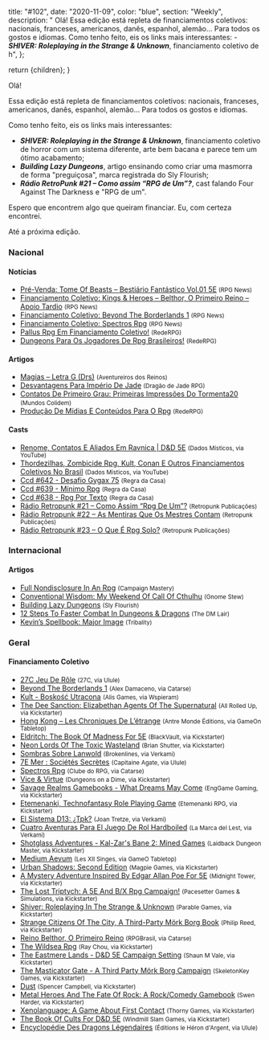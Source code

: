 
  title: "#102",
  date: "2020-11-09",
  color: "blue",
  section: "Weekly",
  description:
    "    Olá!    Essa edição está repleta de financiamentos coletivos: nacionais, franceses, americanos, danês, espanhol, alemão... Para todos os gostos e idiomas.    Como tenho feito, eis os links mais interessantes:    - **_SHIVER: Roleplaying in the Strange &amp; Unknown_**, financiamento coletivo de h",
};

  return <InternalLayout meta={meta}>{children}</InternalLayout>;
}

Olá!

Essa edição está repleta de financiamentos coletivos: nacionais, franceses, americanos, danês, espanhol, alemão... Para todos os gostos e idiomas.

Como tenho feito, eis os links mais interessantes:

- **_SHIVER: Roleplaying in the Strange &amp; Unknown_**, financiamento coletivo de horror com um sistema diferente, arte bem bacana e parece tem um ótimo acabamento;
- **_Building Lazy Dungeons_**, artigo ensinando como criar uma masmorra de forma &quot;preguiçosa&quot;, marca registrada do Sly Flourish;
- **_Rádio RetroPunk #21 – Como assim “RPG de Um”?_**, cast falando Four Against The Darkness e &quot;RPG de um&quot;.

Espero que encontrem algo que queiram financiar. Eu, com certeza encontrei.

Até a próxima edição.

### Nacional

#### Notícias

- [Pré-Venda: Tome Of Beasts – Bestiário Fantástico Vol.01 5E] <small>(RPG News)</small>
- [Financiamento Coletivo: Kings &amp; Heroes – Belthor, O Primeiro Reino – Apoio Tardio] <small>(RPG News)</small>
- [Financiamento Coletivo: Beyond The Borderlands 1] <small>(RPG News)</small>
- [Financiamento Coletivo: Spectros Rpg] <small>(RPG News)</small>
- [Pallus Rpg Em Financiamento Coletivo!] <small>(RedeRPG)</small>
- [Dungeons Para Os Jogadores De Rpg Brasileiros!] <small>(RedeRPG)</small>

#### Artigos

- [Magias – Letra G (Drs)] <small>(Aventureiros dos Reinos)</small>
- [Desvantagens Para Império De Jade] <small>(Dragão de Jade RPG)</small>
- [Contatos De Primeiro Grau: Primeiras Impressões Do Tormenta20] <small>(Mundos Colidem)</small>
- [Produção De Mídias E Conteúdos Para O Rpg] <small>(RedeRPG)</small>

#### Casts

- [Renome, Contatos E Aliados Em Ravnica | D&amp;D 5E] <small>(Dados Místicos, via YouTube)</small>
- [Thordezilhas, Zombicide Rpg, Kult, Conan E Outros Financiamentos Coletivos No Brasil] <small>(Dados Místicos, via YouTube)</small>
- [Ccd #642 - Desafio Gygax 75] <small>(Regra da Casa)</small>
- [Ccd #639 - Mínimo Rpg] <small>(Regra da Casa)</small>
- [Ccd #638 - Rpg Por Texto] <small>(Regra da Casa)</small>
- [Rádio Retropunk #21 – Como Assim “Rpg De Um”?] <small>(Retropunk Publicações)</small>
- [Rádio Retropunk #22 – As Mentiras Que Os Mestres Contam] <small>(Retropunk Publicações)</small>
- [Rádio Retropunk #23 – O Que É Rpg Solo?] <small>(Retropunk Publicações)</small>

### Internacional

#### Artigos

- [Full Nondisclosure In An Rpg] <small>(Campaign Mastery)</small>
- [Conventional Wisdom: My Weekend Of Call Of Cthulhu] <small>(Gnome Stew)</small>
- [Building Lazy Dungeons] <small>(Sly Flourish)</small>
- [12 Steps To Faster Combat In Dungeons &amp; Dragons] <small>(The DM Lair)</small>
- [Kevin’s Spellbook: Major Image] <small>(Tribality)</small>

### Geral

#### Financiamento Coletivo

- [27C Jeu De Rôle] <small>(27C, via Ulule)</small>
- [Beyond The Borderlands 1] <small>(Alex Damaceno, via Catarse)</small>
- [Kult - Boskość Utracona] <small>(Alis Games, via Wspieram)</small>
- [The Dee Sanction: Elizabethan Agents Of The Supernatural] <small>(All Rolled Up, via Kickstarter)</small>
- [Hong Kong – Les Chroniques De L’étrange] <small>(Antre Monde Éditions, via GameOn Tabletop)</small>
- [Eldritch: The Book Of Madness For 5E] <small>(BlackVault, via Kickstarter)</small>
- [Neon Lords Of The Toxic Wasteland] <small>(Brian Shutter, via Kickstarter)</small>
- [Sombras Sobre Lanwold] <small>(Brokenlines, via Verkami)</small>
- [7E Mer : Sociétés Secrètes] <small>(Capitaine Agate, via Ulule)</small>
- [Spectros Rpg] <small>(Clube do RPG, via Catarse)</small>
- [Vice &amp; Virtue] <small>(Dungeons on a Dime, via Kickstarter)</small>
- [Savage Realms Gamebooks - What Dreams May Come] <small>(EngGame Gaming, via Kickstarter)</small>
- [Etemenanki, Technofantasy Role Playing Game] <small>(Etemenanki RPG, via Kickstarter)</small>
- [El Sistema D13: ¿Tpk?] <small>(Joan Tretze, via Verkami)</small>
- [Cuatro Aventuras Para El Juego De Rol Hardboiled] <small>(La Marca del Lest, via Verkami)</small>
- [Shotglass Adventures - Kal-Zar&#039;s Bane 2: Mined Games] <small>(Laidback Dungeon Master, via Kickstarter)</small>
- [Medium Aevum] <small>(Les XII Singes, via GameO Tabletop)</small>
- [Urban Shadows: Second Edition] <small>(Magpie Games, via Kickstarter)</small>
- [A Mystery Adventure Inspired By Edgar Allan Poe For 5E] <small>(Midnight Tower, via Kickstarter)</small>
- [The Lost Triptych: A 5E And B/X Rpg Campaign!] <small>(Pacesetter Games &amp; Simulations, via Kickstarter)</small>
- [Shiver: Roleplaying In The Strange &amp; Unknown] <small>(Parable Games, via Kickstarter)</small>
- [Strange Citizens Of The City, A Third-Party Mörk Borg Book] <small>(Philip Reed, via Kickstarter)</small>
- [Reino Belthor, O Primeiro Reino] <small>(RPGBrasil, via Catarse)</small>
- [The Wildsea Rpg] <small>(Ray Chou, via Kickstarter)</small>
- [The Eastmere Lands - D&amp;D 5E Campaign Setting] <small>(Shaun M Vale, via Kickstarter)</small>
- [The Masticator Gate - A Third Party Mörk Borg Campaign] <small>(SkeletonKey Games, via Kickstarter)</small>
- [Dust] <small>(Spencer Campbell, via Kickstarter)</small>
- [Metal Heroes And The Fate Of Rock: A Rock/Comedy Gamebook] <small>(Swen Harder, via Kickstarter)</small>
- [Xenolanguage: A Game About First Contact] <small>(Thorny Games, via Kickstarter)</small>
- [The Book Of Cults For D&amp;D 5E] <small>(Windmill Slam Games, via Kickstarter)</small>
- [Encyclopédie Des Dragons Légendaires] <small>(Éditions le Héron d&#039;Argent, via Ulule)</small>

[pallus rpg em financiamento coletivo!]: https://www.rederpg.com.br/2020/11/04/pallus-rpg-em-financiamento-coletivo/
[pré-venda: tome of beasts – bestiário fantástico vol.01 5e]: https://newsrpg.wordpress.com/2020/11/07/pre-venda-tome-of-beasts-bestiario-fantastico-vol-01-5e/
[financiamento coletivo: kings &amp; heroes – belthor, o primeiro reino – apoio tardio]: https://newsrpg.wordpress.com/2020/11/03/financiamento-coletivo-kings-heroes-belthor-o-primeiro-reino-apoio-tardio/
[reino belthor, o primeiro reino]: https://www.catarse.me/reinobelthor
[financiamento coletivo: beyond the borderlands 1]: https://newsrpg.wordpress.com/2020/11/05/financiamento-coletivo-beyond-the-borderlands-1/
[beyond the borderlands 1]: https://www.catarse.me/beyond_the_borderlands_1
[financiamento coletivo: spectros rpg]: https://newsrpg.wordpress.com/2020/11/04/financiamento-coletivo-spectros-rpg/
[spectros rpg]: https://www.catarse.me/pt/spectros
[the lost triptych: a 5e and b/x rpg campaign!]: https://www.kickstarter.com/projects/pacesettergames/the-lost-triptych-a-5e-and-b-x-rpg-campaign
[the masticator gate - a third party mörk borg campaign]: https://www.kickstarter.com/projects/arcanescrollworks4/the-masticator-gate-a-third-party-mork-borg-campaign
[eldritch: the book of madness for 5e]: https://www.kickstarter.com/projects/531104581/eldritch
[strange citizens of the city, a third-party mörk borg book]: https://www.kickstarter.com/projects/philipreed/strange-citizens-of-the-city-a-third-party-mork-borg-book
[dust]: https://www.kickstarter.com/projects/thegilaboy/dust-3
[savage realms gamebooks - what dreams may come]: https://www.kickstarter.com/projects/endgamegaming/savage-realms-what-dreams-may-come
[metal heroes and the fate of rock: a rock/comedy gamebook]: https://www.kickstarter.com/projects/swen/metal-heroes-and-the-fate-of-rock-a-rock-comedy-gamebook
[neon lords of the toxic wasteland]: https://www.kickstarter.com/projects/neonlordsrpg/neon-lords-of-the-toxic-wasteland
[the wildsea rpg]: https://www.kickstarter.com/projects/mythopoeia/the-wildsea
[shiver: roleplaying in the strange &amp; unknown]: https://www.kickstarter.com/projects/399308593/shiver-a-film-and-tv-inspired-ttrpg
[urban shadows: second edition]: https://www.kickstarter.com/projects/magpiegames/urban-shadows-second-edition
[the dee sanction: elizabethan agents of the supernatural]: https://www.kickstarter.com/projects/allrolledup/the-dee-sanction-elizabethan-agents-of-the-supernatural
[xenolanguage: a game about first contact]: https://www.kickstarter.com/projects/thornygames/xenolanguage-a-game-about-first-contact
[etemenanki, technofantasy role playing game]: https://www.kickstarter.com/projects/2101292340/etemenanki-technofantasy-role-playing-game
[encyclopédie des dragons légendaires]: https://fr.ulule.com/encyclopedie-des-dragons-legendaires/
[7e mer : sociétés secrètes]: https://fr.ulule.com/7e-mer-societes-secretes/
[medium aevum]: https://www.gameontabletop.com/cf420/medium-aevum.html
[el sistema d13: ¿tpk?]: https://www.verkami.com/projects/28174-el-sistema-d13-tpk
[sombras sobre lanwold]: https://www.verkami.com/projects/28272-sombras-sobre-lanwold
[cuatro aventuras para el juego de rol hardboiled]: https://www.verkami.com/projects/28153-cuatro-aventuras-para-el-juego-de-rol-hardboiled
[shotglass adventures - kal-zar&#039;s bane 2: mined games]: https://www.kickstarter.com/projects/laidbackdm/shotglass-adventures-kal-zars-bane-2-mined-games
[kult - boskość utracona]: https://wspieram.to/kult
[27c jeu de rôle]: https://fr.ulule.com/27c-jeu-de-role/
[hong kong – les chroniques de l’étrange]: https://www.gameontabletop.com/cf428/hong-kong-les-chroniques-de-l-etrange.html
[a mystery adventure inspired by edgar allan poe for 5e]: https://www.kickstarter.com/projects/midnight-tower/a-gothic-mystery-5e-adventure-inspired-by-edgar-allan-poe
[the book of cults for d&amp;d 5e]: https://www.kickstarter.com/projects/wms/the-book-of-cults-for-dandd-5e
[vice &amp; virtue]: https://www.kickstarter.com/projects/dungeonsonadime/vice-and-virtue
[the eastmere lands - d&amp;d 5e campaign setting]: https://www.kickstarter.com/projects/shaunmvale/the-eastmere-lands-dandd-5e-campaign-setting
[full nondisclosure in an rpg]: http://www.campaignmastery.com/blog/full-nondisclosure-in-an-rpg/
[thordezilhas, zombicide rpg, kult, conan e outros financiamentos coletivos no brasil]: https://www.youtube.com/watch?v=vMt9nup76sg
[magias – letra g (drs)]: https://aventureirosdosreinos.com/magias-letra-g-drs/
[kevin’s spellbook: major image]: https://www.tribality.com/2020/11/03/kevins-spellbook-major-image/
[12 steps to faster combat in dungeons &amp; dragons]: https://www.thedmlair.com/2020/11/03/12-steps-to-faster-combat-in-dungeons-dragons/
[ccd #638 - rpg por texto]: https://regradacasa.podbean.com/e/ccd-638-rpg-por-texto/
[ccd #639 - mínimo rpg]: https://regradacasa.podbean.com/e/ccd-639-minimo-rpg/
[renome, contatos e aliados em ravnica | d&amp;d 5e]: https://www.youtube.com/watch?v=pTWz7fT4hwM
[conventional wisdom: my weekend of call of cthulhu]: https://gnomestew.com/conventional-wisdom-my-weekend-of-call-of-cthulhu/
[rádio retropunk #23 – o que é rpg solo?]: https://retropunk.com.br/editora/radio-retropunk-23-o-que-e-rpg-solo/
[contatos de primeiro grau: primeiras impressões do tormenta20]: https://www.mundoscolidem.com.br/contatos-de-primeiro-grau-primeiras-impressoes-do-tormenta20/
[rádio retropunk #22 – as mentiras que os mestres contam]: https://retropunk.com.br/editora/radio-retropunk-22-as-mentiras-que-os-mestres-contam/
[rádio retropunk #21 – como assim “rpg de um”?]: https://retropunk.com.br/editora/radio-retropunk-21-como-assim-rpg-de-um/
[desvantagens para império de jade]: https://www.dragaodejaderpg.com.br/2020/11/06/desvantagens-para-imperio-de-jade/
[dungeons para os jogadores de rpg brasileiros!]: https://www.rederpg.com.br/2020/11/06/dungeons-para-os-jogadores-de-rpg-brasileiros/
[produção de mídias e conteúdos para o rpg]: https://www.rederpg.com.br/2020/11/08/producao-de-midias-e-conteudos-para-o-rpg/
[ccd #642 - desafio gygax 75]: https://regradacasa.podbean.com/e/ccd-642-desafio-gygax-75/
[building lazy dungeons]: https://slyflourish.com/building_lazy_dungeons.html
